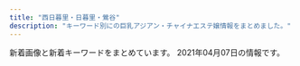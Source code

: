 ```yaml
---
title: "西日暮里・日暮里・鶯谷"
description: "キーワード別にの巨乳アジアン・チャイナエステ嬢情報をまとめました。"
---
```


新着画像と新着キーワードをまとめています。
2021年04月07日の情報です。

<DmmAffiliateIns />
<KeywordTable
  shops={
    [
    {
        "station": "JR\u897f\u65e5\u66ae\u91cc\u99c5",
        "img_links": [
            "http://flowerscent.este.work/2/uploadimg/1599833697.jpg",
            "http://flowerscent.este.work/2/uploadimg/1616469849.jpg",
            "http://flowerscent.este.work/head_2_4691_1553674270815382.png",
            "http://flowerscent.este.work/2/uploadimg/1600260826.jpg",
            "http://flowerscent.este.work/head_3_4691_1556258938113847.png",
            "http://flowerscent.este.work/head_1_4691_1553674270167089.png"
        ],
        "keywords": {
            "E": 12,
            "87": 12,
            "86": 24,
            "C": 36,
            "83": 36,
            "D": 24
        },
        "name": "\u3075\u308f\u3075\u308f",
        "url": "http://flowerscent.este.work/"
    },
    {
        "station": "JR\u897f\u65e5\u66ae\u91cc\u99c5",
        "keywords": {
            "87": 3,
            "88": 6,
            "C": 13,
            "86": 3
        },
        "name": "\u6e29\u99a8\u6e2f-\u304a\u3093\u304d\u3087\u3046\u3053\u3046-",
        "img_links": [
            "http://onkyoukou.tyo.cm/images/n3.jpg",
            "http://onkyoukou.tyo.cm/photos/sites/88/2017/03/staff1.jpg",
            "http://onkyoukou.tyo.cm/images/s_staff.jpg",
            "http://onkyoukou.tyo.cm/images/acc1.jpg",
            "http://onkyoukou.tyo.cm/images/top.png",
            "http://onkyoukou.tyo.cm/images/s_face.jpg",
            "http://onkyoukou.tyo.cm/images/s_staff1.jpg",
            "http://onkyoukou.tyo.cm/images/n1.jpg",
            "http://onkyoukou.tyo.cm/images/nbj1.jpg",
            "http://onkyoukou.tyo.cm/images/acc3.jpg",
            "http://onkyoukou.tyo.cm/images/nbj3.jpg",
            "http://onkyoukou.tyo.cm/images/s_mobile.jpg",
            "http://onkyoukou.tyo.cm/photos/sites/88/2017/03/staff4.jpg",
            "http://onkyoukou.tyo.cm/images/mobile.jpg",
            "http://onkyoukou.tyo.cm/photos/sites/88/2017/03/staff2.jpg",
            "http://onkyoukou.tyo.cm/images/acc2.jpg",
            "http://onkyoukou.tyo.cm/photos/sites/88/2020/03/2020030111163079.jpg",
            "http://onkyoukou.tyo.cm/images/line.jpg",
            "http://onkyoukou.tyo.cm/images/s_pick.jpg",
            "http://onkyoukou.tyo.cm/images/s_news.jpg",
            "http://onkyoukou.tyo.cm/images/face_bj.jpg",
            "http://onkyoukou.tyo.cm/images/s_link.jpg",
            "http://onkyoukou.tyo.cm/images/face_bj3.jpg"
        ],
        "url": "http://onkyoukou.tyo.cm/"
    },
    {
        "img_links": [
            "http://www.ai-lian.work/images/2.jpg",
            "http://www.ai-lian.work/images/staff_t.jpg",
            "http://www.ai-lian.work/images/interior_t.jpg",
            "http://www.ai-lian.work/img/yui1.jpg",
            "http://www.ai-lian.work/images/int1.jpg",
            "http://www.ai-lian.work/img/aya1.jpg",
            "http://www.ai-lian.work/images/sys1.jpg",
            "http://www.ai-lian.work/images/mobile.jpg",
            "http://www.ai-lian.work/images/1.jpg",
            "http://www.ai-lian.work/img/saya1.jpg",
            "http://www.ai-lian.work/images/news.jpg",
            "http://www.ai-lian.work/images/head.jpg",
            "http://www.ai-lian.work/images/line.png",
            "http://www.ai-lian.work/images/rec1.jpg",
            "http://www.ai-lian.work/images/ta.jpg",
            "http://www.ai-lian.work/images/int2.jpg",
            "http://www.ai-lian.work/images/3.jpg",
            "http://www.ai-lian.work/images/tel.jpg"
        ],
        "station": "JR\u9daf\u8c37\u99c5\u5317\u53e3",
        "name": "\u5fc3\u7f8e",
        "url": "http://www.ai-lian.work/",
        "keywords": {}
    },
    {
        "keywords": {},
        "name": "\u307b\u307b\u3048\u307f",
        "img_links": [
            "http://www.hohoemi.es-relax.info/images/img02.jpg",
            "http://www.hohoemi.es-relax.info/gals/rika1.jpg",
            "http://www.hohoemi.es-relax.info/gals/yuyu1.jpg",
            "http://www.hohoemi.es-relax.info/images/r05.jpg",
            "http://www.hohoemi.es-relax.info/gals/monika1.jpg",
            "http://www.hohoemi.es-relax.info/images/r01.jpg",
            "http://www.hohoemi.es-relax.info/gals/karin1.jpg",
            "http://www.hohoemi.es-relax.info/images/img04.jpg",
            "http://www.hohoemi.es-relax.info/images/r03.jpg",
            "http://www.hohoemi.es-relax.info/images/r02.jpg",
            "http://www.hohoemi.es-relax.info/gals/yuri1.jpg",
            "http://www.hohoemi.es-relax.info/gals/nana1.jpg",
            "http://www.hohoemi.es-relax.info/i/room/r03.jpg",
            "http://www.hohoemi.es-relax.info/i/room/r01.jpg",
            "http://www.hohoemi.es-relax.info/i/room/r04.jpg",
            "http://www.hohoemi.es-relax.info/images/newsbar.jpg",
            "http://www.hohoemi.es-relax.info/gals/mirai1.jpg",
            "http://www.hohoemi.es-relax.info/gals/nanami1.jpg",
            "http://www.hohoemi.es-relax.info/images/nanami1.jpg",
            "http://www.hohoemi.es-relax.info/images/162-1.jpg",
            "http://www.hohoemi.es-relax.info/i/room/r02.jpg",
            "http://www.hohoemi.es-relax.info/gals/egao1.jpg",
            "http://www.hohoemi.es-relax.info/images/r04.jpg",
            "http://www.hohoemi.es-relax.info/images/img03.jpg"
        ],
        "url": "http://www.hohoemi.es-relax.info/",
        "station": "JR\u897f\u65e5\u66ae\u91cc\u99c5"
    },
    {
        "img_links": [
            "http://momo.tyo.cm/images/nav_link05.png",
            "http://momo.tyo.cm/images/tit03.png",
            "http://momo.tyo.cm/photos/sites/53/2021/02/2021021607405730.jpg",
            "http://momo.tyo.cm/images/tit_link01.png",
            "http://momo.tyo.cm/images/nav_link03.png",
            "http://momo.tyo.cm/images/tit05.png",
            "http://momo.tyo.cm/images/tit_com01.png",
            "http://momo.tyo.cm/images/nav_link01.png",
            "http://momo.tyo.cm/images/tit_com02.png",
            "http://momo.tyo.cm/images/border02.png",
            "http://momo.tyo.cm/images/tit_com03.png",
            "http://momo.tyo.cm/photos/sites/53/2021/02/2021021607405882.jpg",
            "http://momo.tyo.cm/images/tit02.png",
            "http://momo.tyo.cm/images/pagetop.png",
            "http://momo.tyo.cm/images/tit_com.png",
            "http://momo.tyo.cm/images/tit01.png",
            "http://momo.tyo.cm/images/nav_link04.png",
            "http://momo.tyo.cm/images/nav_link02.png",
            "http://momo.tyo.cm/photos/sites/53/2021/02/2021021607405578.jpg",
            "http://momo.tyo.cm/images/tit04.png",
            "http://momo.tyo.cm/images/tit_com05.png",
            "http://momo.tyo.cm/images/tit_staff.png",
            "http://momo.tyo.cm/images/top_slider01.jpg",
            "http://momo.tyo.cm/images/bg_pick.png",
            "http://momo.tyo.cm/images/tit_com04.png",
            "http://momo.tyo.cm/images/top_slider02.jpg",
            "http://momo.tyo.cm/images/nav_link06.png",
            "http://momo.tyo.cm/photos/sites/53/2021/02/2021021607405658.jpg",
            "http://momo.tyo.cm/images/border01.png",
            "http://momo.tyo.cm/images/news.png"
        ],
        "station": "JR\u65e5\u66ae\u91cc\u99c5\u5357\u53e3",
        "url": "http://momo.tyo.cm/",
        "keywords": {
            "86": 15,
            "85": 5,
            "D": 20
        },
        "name": "\u6843"
    },
    {
        "img_links": [
            "http://www.en-nippori.net/image/mainparts/images/navi01_03.jpg",
            "http://www.en-nippori.net/image/therapist/02.jpg",
            "http://www.en-nippori.net/image/mainparts/images/navi01_07.jpg",
            "http://www.en-nippori.net/image/mainparts/main.jpg",
            "http://www.en-nippori.net/image/therapist/01.jpg",
            "http://www.en-nippori.net/image/index/top.jpg",
            "http://www.en-nippori.net/image/therapist/04.jpg",
            "http://www.en-nippori.net/image/mainparts/images/navi01_04.jpg",
            "http://www.en-nippori.net/image/therapist/03.jpg",
            "http://www.en-nippori.net/image/mainparts/images/navi01_02.jpg",
            "http://www.en-nippori.net/image/mainparts/images/navi01_05.jpg",
            "http://www.en-nippori.net/image/therapist/06.jpg",
            "http://www.en-nippori.net/image/mainparts/images/navi01_06.jpg"
        ],
        "keywords": {
            "C": 6
        },
        "station": "JR\u65e5\u66ae\u91cc\u99c5\u6771\u53e3",
        "name": "\u7e01",
        "url": "http://www.en-nippori.net/"
    },
    {
        "name": "\u9e97\u4eba",
        "keywords": {},
        "img_links": [],
        "url": "http://reijin.xyz.mn/",
        "station": "JR\u65e5\u66ae\u91cc\u99c5\u6771\u53e3"
    },
    {
        "url": "https://mominoki.tyo.ac/",
        "keywords": {
            "C": 15,
            "E": 4,
            "83": 4,
            "87": 8,
            "D": 24,
            "86": 4,
            "85": 12
        },
        "img_links": [
            "https://mominoki.tyo.ac/images/themes/pink/s_staff.png",
            "https://mominoki.tyo.ac/photos/sites/41/2020/09/2020092804344750.jpg",
            "https://mominoki.tyo.ac/photos/sites/41/2021/03/202103150746598.jpg",
            "https://mominoki.tyo.ac/images/room1.jpg",
            "https://mominoki.tyo.ac/images/room2.jpg",
            "https://mominoki.tyo.ac/photos/sites/41/2021/03/202103150747058.jpg",
            "https://mominoki.tyo.ac/images/themes/pink/s_ranking.png",
            "https://mominoki.tyo.ac/images/themes/pink/s_link.png",
            "https://mominoki.tyo.ac/images/themes/pink/no2.png",
            "https://mominoki.tyo.ac/images/themes/pink/no1.png",
            "https://mominoki.tyo.ac/images/room3.jpg",
            "https://mominoki.tyo.ac/images/themes/pink/s_news.png",
            "https://mominoki.tyo.ac/images/themes/pink/mobile.jpg",
            "https://mominoki.tyo.ac/photos/sites/41/2020/09/2020092804344859.jpg",
            "https://mominoki.tyo.ac/photos/sites/41/2020/09/2020092801595154.jpg",
            "https://mominoki.tyo.ac/images/themes/pink/s_newface.png",
            "https://mominoki.tyo.ac/photos/sites/41/2020/09/2020092804344656.jpg",
            "https://mominoki.tyo.ac/images/themes/pink/s_pickup.png",
            "https://mominoki.tyo.ac/images/themes/pink/line.png",
            "https://mominoki.tyo.ac/images/room4.jpg",
            "https://mominoki.tyo.ac/photos/sites/41/2020/11/2020111401222038.jpg",
            "https://mominoki.tyo.ac/images/themes/pink/r3.jpg",
            "https://mominoki.tyo.ac/photos/sites/41/2020/09/2020092810535583.jpg"
        ],
        "name": "\u3082\u307f\u306e\u6728",
        "station": "\u753a\u5c4b\u99c51\u756a\u51fa\u53e3"
    },
    {
        "name": "\u30bd\u30d5\u30a3\u30a2",
        "img_links": [
            "https://www.sofia-est.com/img/material/gm5_rollout.png",
            "https://www.sofia-est.com/img/material/top_twitter.png",
            "https://www.sofia-est.com/img/girl/list/s57_list.jpg",
            "https://www.sofia-est.com/img/what/coupon202009.png",
            "https://www.sofia-est.com/img/material/movieicon.png",
            "https://www.sofia-est.com/img/material/page6_subt3.png",
            "https://www.sofia-est.com/img/material/hosi5.png",
            "https://www.sofia-est.com/img/girl/thumb/s55_3.jpg",
            "https://www.sofia-est.com/img/girl/thumb/s99_2.jpg",
            "https://www.sofia-est.com/img/girl/main/s99_1.jpg",
            "https://www.sofia-est.com/img/girl/main/s97_1.jpg",
            "https://www.sofia-est.com/img/girl/list/s99_list.jpg",
            "https://www.sofia-est.com/img/girl/thumb/s55_2.jpg",
            "https://www.sofia-est.com/img/material/doublecourse_rev1.png",
            "https://www.sofia-est.com/img/girl/list/s92_list.jpg",
            "https://www.sofia-est.com/img/material/top_infomation.png",
            "https://www.sofia-est.com/img/girl/thumb/s57_1.jpg",
            "https://www.sofia-est.com/img/material/top_pickup.png",
            "https://www.sofia-est.com/img/girl/mobilepickup/mobilepickup20200302124127.jpg",
            "https://www.sofia-est.com/img/material/top_camp.png",
            "https://www.sofia-est.com/img/material/page2_subt1.png",
            "https://www.sofia-est.com/img/material/noimg_b.jpg",
            "https://www.sofia-est.com/img/material/iph.png",
            "https://www.sofia-est.com/img/girl/main/s81_1.jpg",
            "https://www.sofia-est.com/img/girl/main/s89_1.jpg",
            "https://www.sofia-est.com/img/girl/thumb/s84_1.jpg",
            "https://www.sofia-est.com/img/girl/thumb/s100_1.jpg",
            "https://www.sofia-est.com/img/girl/thumb/s85_2.jpg",
            "https://www.sofia-est.com/img/material/gm1_rollout.png",
            "https://www.sofia-est.com/img/girl/main/s100_1.jpg",
            "https://www.sofia-est.com/img/girl/list/s111_list.jpg",
            "https://www.sofia-est.com/img/material/mob_t2.jpg",
            "https://www.sofia-est.com/img/material/top_kodawari.png",
            "https://www.sofia-est.com/img/girl/list/s108_list.jpg",
            "https://www.sofia-est.com/img/girl/thumb/s89_2.jpg",
            "https://www.sofia-est.com/img/girl/list/s106_list.jpg",
            "https://www.sofia-est.com/img/girl/thumb/s55_1.jpg",
            "https://www.sofia-est.com/img/material/course_tanta1.png",
            "https://www.sofia-est.com/img/girl/thumb/s106_1.jpg",
            "https://www.sofia-est.com/img/top/topslide20141210.jpg",
            "https://www.sofia-est.com/img/girl/pickup/pickup20191220093623.jpg",
            "https://www.sofia-est.com/img/girl/thumb/s84_2.jpg",
            "https://www.sofia-est.com/img/material/page8_subt2.png",
            "https://www.sofia-est.com/img/material/page4_subt1.png",
            "https://www.sofia-est.com/img/girl/thumb/s99_1.jpg",
            "https://www.sofia-est.com/img/girl/thumb/s56_2.jpg",
            "https://www.sofia-est.com/img/girl/main/s108_1.jpg",
            "https://www.sofia-est.com/img/girl/list/s81_list.jpg",
            "https://www.sofia-est.com/img/material/page5_subt2.png",
            "https://www.sofia-est.com/img/girl/main/s84_1.jpg",
            "https://www.sofia-est.com/img/girl/main/s85_1.jpg",
            "https://www.sofia-est.com/img/material/movie_left_yaji.png",
            "https://www.sofia-est.com/img/girl/thumb/s97_1.jpg",
            "https://www.sofia-est.com/img/girl/main/s111_1.jpg",
            "https://www.sofia-est.com/img/girl/thumb/s108_1.jpg",
            "https://www.sofia-est.com/img/material/gm4_rollout.png",
            "https://www.sofia-est.com/img/material/page4_subt2.png",
            "https://www.sofia-est.com/img/girl/list/s56_list.jpg",
            "https://www.sofia-est.com/img/material/photo5.jpg",
            "https://www.sofia-est.com/img/material/coursepoint_rev2.png",
            "https://www.sofia-est.com/img/girl/thumb/s94_2.jpg",
            "https://www.sofia-est.com/img/material/top_about.png",
            "https://www.sofia-est.com/img/girl/thumb/s85_1.jpg",
            "https://www.sofia-est.com/img/girl/main/s106_1.jpg",
            "https://www.sofia-est.com/img/girl/list/s85_list.jpg",
            "https://www.sofia-est.com/img/material/page3_1_subt2.png",
            "https://www.sofia-est.com/img/material/top_movie.png",
            "https://www.sofia-est.com/img/material/page6_subt2.png",
            "https://www.sofia-est.com/img/material/page6_subt1.png",
            "https://www.sofia-est.com/img/material/phototxt.jpg",
            "https://www.sofia-est.com/img/material/photo8.jpg",
            "https://www.sofia-est.com/img/girl/main/s57_1.jpg",
            "https://www.sofia-est.com/img/material/mob_t4.jpg",
            "https://www.sofia-est.com/img/material/pagetop_rollout.png",
            "https://www.sofia-est.com/img/girl/thumb/s106_3.jpg",
            "https://www.sofia-est.com/img/girl/list/s84_list.jpg",
            "https://www.sofia-est.com/img/girl/thumb/s81_4.jpg",
            "https://www.sofia-est.com/img/material/photobig.jpg",
            "https://www.sofia-est.com/img/material/photo3.jpg",
            "https://www.sofia-est.com/img/material/courseoption_rev1.png",
            "https://www.sofia-est.com/img/girl/main/s56_1.jpg",
            "https://www.sofia-est.com/img/material/yakusoku.png",
            "https://www.sofia-est.com/img/girl/thumb/s81_2.jpg",
            "https://www.sofia-est.com/img/material/gm3_rollout.png",
            "https://www.sofia-est.com/img/girl/list/s100_list.jpg",
            "https://www.sofia-est.com/img/girl/thumb/s81_3.jpg",
            "https://www.sofia-est.com/img/material/photo4.jpg",
            "https://www.sofia-est.com/img/girl/list/s97_list.jpg",
            "https://www.sofia-est.com/img/top/topslide20150918.jpg",
            "https://www.sofia-est.com/img/girl/thumb/s111_1.jpg",
            "https://www.sofia-est.com/img/material/page7_subt1.png",
            "https://www.sofia-est.com/img/girl/main/s55_1.jpg",
            "https://www.sofia-est.com/img/material/noimg_m.jpg",
            "https://www.sofia-est.com/img/material/photo1.jpg",
            "https://www.sofia-est.com/img/material/top_kodawariimg1.jpg",
            "https://www.sofia-est.com/img/material/page3_subt1.png",
            "https://www.sofia-est.com/img/material/photo2.jpg",
            "https://www.sofia-est.com/img/girl/list/s94_list.jpg",
            "https://www.sofia-est.com/img/material/photo7.jpg",
            "https://www.sofia-est.com/img/girl/pickup/pickup20200111122329.jpg",
            "https://www.sofia-est.com/img/girl/main/s94_1.jpg",
            "https://www.sofia-est.com/img/girl/thumb/s81_1.jpg",
            "https://www.sofia-est.com/img/material/page8_subt1.png",
            "https://www.sofia-est.com/img/girl/thumb/s106_4.jpg",
            "https://www.sofia-est.com/img/material/mob_youtube.png",
            "https://www.sofia-est.com/img/material/sd_rt_btn.png",
            "https://www.sofia-est.com/img/material/gm6_rollout.png",
            "https://www.sofia-est.com/img/girl/thumb/s89_1.jpg",
            "https://www.sofia-est.com/img/girl/thumb/s106_5.jpg",
            "https://www.sofia-est.com/img/material/movie_right_yaji.png",
            "https://www.sofia-est.com/img/material/photo6.jpg",
            "https://www.sofia-est.com/img/material/gm2_rollout.png",
            "https://www.sofia-est.com/img/material/mobileqr.png",
            "https://www.sofia-est.com/img/girl/thumb/s81_5.jpg",
            "https://www.sofia-est.com/img/girl/thumb/s97_2.jpg",
            "https://www.sofia-est.com/img/girl/pickup/pickup20191220093702.jpg",
            "https://www.sofia-est.com/img/material/page3_1_subt1.png",
            "https://www.sofia-est.com/img/girl/thumb/s85_3.jpg",
            "https://www.sofia-est.com/img/material/top_news.png",
            "https://www.sofia-est.com/img/material/course_tanta2.png",
            "https://www.sofia-est.com/img/girl/list/s89_list.jpg",
            "https://www.sofia-est.com/img/girl/pickup/pickup20190509222453.jpg",
            "https://www.sofia-est.com/img/material/mob_t3.jpg",
            "https://www.sofia-est.com/img/girl/thumb/s94_1.jpg",
            "https://www.sofia-est.com/img/top/topslide20141211.jpg",
            "https://www.sofia-est.com/img/material/page5_subt1.png",
            "https://www.sofia-est.com/img/material/mob_t5.jpg",
            "https://www.sofia-est.com/img/material/mob_t1.jpg",
            "https://www.sofia-est.com/img/girl/list/s55_list.jpg",
            "https://www.sofia-est.com/img/material/movie20141210.jpg",
            "https://www.sofia-est.com/img/girl/thumb/s100_2.jpg",
            "https://www.sofia-est.com/img/material/top_newface.png",
            "https://www.sofia-est.com/img/banner/koko_120x60.png",
            "https://www.sofia-est.com/img/girl/thumb/s56_1.jpg",
            "https://www.sofia-est.com/img/girl/thumb/s106_2.jpg"
        ],
        "keywords": {
            "E": 1,
            "\u30bb\u30af\u30b7\u30fc": 28,
            "\u30c0\u30a4\u30ca\u30de\u30a4\u30c8": 1,
            "G": 1
        },
        "station": "JR\u65e5\u66ae\u91cc\u99c5\u5357\u53e3",
        "url": "https://www.sofia-est.com/"
    },
    {
        "url": "http://www.relax-mirai.info/",
        "keywords": {},
        "station": "\u65e5\u66ae\u91cc\u99c5\u6771\u53e3",
        "img_links": [
            "http://www.relax-mirai.info/images/sayuri1.jpg",
            "http://www.relax-mirai.info/gals/kaka1.jpg",
            "http://www.relax-mirai.info/images/momo1.jpg",
            "http://www.relax-mirai.info/i/images/momo1.jpg",
            "http://www.relax-mirai.info/gals/risa1.jpg",
            "http://www.relax-mirai.info/gals/emi1.jpg",
            "http://www.relax-mirai.info/images/m03.jpg",
            "http://www.relax-mirai.info/i/120/sayuri1.jpg",
            "http://www.relax-mirai.info/images/qr.jpg",
            "http://www.relax-mirai.info/images/info02.jpg",
            "http://www.relax-mirai.info/images/m04.jpg",
            "http://www.relax-mirai.info/i/images/sayuri1.jpg",
            "http://www.relax-mirai.info/images/m02.jpg",
            "http://www.relax-mirai.info/images/risa1.jpg",
            "http://www.relax-mirai.info/gals/aki1.jpg",
            "http://www.relax-mirai.info/images/info01.jpg"
        ],
        "name": "\u672a\u6765"
    },
    {
        "station": "JR\u65e5\u66ae\u91cc\u99c5\u6771\u53e3",
        "img_links": [
            "http://www.es-minami.com/gals/sayuri2.jpg",
            "http://www.es-minami.com/images/pick_staff6.jpg",
            "http://www.es-minami.com/images/nana1.jpg",
            "http://es-minami.com/images/mobole.png",
            "http://www.es-minami.com/images/mobole.png",
            "http://www.es-minami.com/img/riri1.jpg",
            "http://www.es-minami.com/img/sayuri2.jpg",
            "http://www.es-minami.com/gals/mika2.jpg",
            "http://es-minami.com/img/riri1.jpg",
            "http://www.es-minami.com/gals/rika1.jpg",
            "http://www.es-minami.com/images/riri1.jpg",
            "http://es-minami.com/images/yuki1.jpg",
            "http://www.es-minami.com/images/staff-bar.png",
            "http://www.es-minami.com/img/nana1.jpg",
            "http://www.es-minami.com/images/rika1.jpg",
            "http://es-minami.com/images/nana1.jpg",
            "http://es-minami.com/img/nana1.jpg",
            "http://es-minami.com/images/sayuri1.jpg",
            "http://es-minami.com/gals/sayuri1.jpg",
            "http://es-minami.com/images/news.png",
            "http://es-minami.com/images/mika2.jpg",
            "http://es-minami.com/gals/mika1.jpg",
            "http://www.es-minami.com/gals/nana1.jpg",
            "http://www.es-minami.com/images/mika2.jpg",
            "http://es-minami.com/gals/rika1.jpg",
            "http://es-minami.com/img/sayuri2.jpg",
            "http://www.es-minami.com/images/sayuri2.jpg",
            "http://www.es-minami.com/gals/riri1.jpg",
            "http://es-minami.com/images/riri1.jpg",
            "http://es-minami.com/img/sayuri1.jpg",
            "http://www.es-minami.com/img/mika1.jpg",
            "http://www.es-minami.com/img/mika2.jpg",
            "http://es-minami.com/images/mika1.jpg",
            "http://es-minami.com/gals/nana1.jpg",
            "http://www.es-minami.com/gals/sakura1.jpg",
            "http://www.es-minami.com/gals/sayuri1.jpg",
            "http://es-minami.com/img/yuki1.jpg",
            "http://www.es-minami.com/img/yuki1.jpg",
            "http://es-minami.com/images/staff-bar.png",
            "http://es-minami.com/images/sayuri2.jpg",
            "http://es-minami.com/img/mika2.jpg",
            "http://www.es-minami.com/gals/mika1.jpg",
            "http://es-minami.com/gals/sayuri2.jpg",
            "http://es-minami.com/images/pick_staff6.jpg",
            "http://es-minami.com/img/mika1.jpg",
            "http://www.es-minami.com/images/sayuri1.jpg",
            "http://www.es-minami.com/gals/yuki1.jpg",
            "http://es-minami.com/gals/yuki1.jpg",
            "http://www.es-minami.com/images/mika1.jpg",
            "http://es-minami.com/gals/mika2.jpg",
            "http://www.es-minami.com/img/sayuri1.jpg",
            "http://www.es-minami.com/images/yuki1.jpg",
            "http://es-minami.com/images/rika1.jpg",
            "http://es-minami.com/gals/sakura1.jpg",
            "http://es-minami.com/gals/riri1.jpg",
            "http://www.es-minami.com/images/news.png"
        ],
        "keywords": {},
        "name": "\u307f\u306a\u307f",
        "url": "http://es-minami.com/"
    },
    {
        "station": "JR\u65e5\u66ae\u91cc\u99c5",
        "img_links": [
            "http://www.night.ne.jp/_format/P/img/over_msg_02.jpg",
            "http://www.night.ne.jp/_format/W/img/whats_view.jpg",
            "http://www.night.ne.jp/nightnet/img/6.jpg",
            "http://www.night.ne.jp/tokyo/hayasi/img/view_5.jpg",
            "http://www.night.ne.jp/_format/P/img/whats_news.jpg",
            "http://www.night.ne.jp/nightnet/img/16.jpg",
            "http://www.night.ne.jp/nightnet/img/17.jpg",
            "http://www.night.ne.jp/nightnet/img/14.jpg",
            "http://www.night.ne.jp/nightnet/img/11.jpg",
            "http://www.night.ne.jp/nightnet/img/2.jpg",
            "http://www.night.ne.jp/nightnet/img/13.jpg",
            "http://www.night.ne.jp/nightnet/img/12a.jpg",
            "http://www.night.ne.jp/tokyo/hayasi/img/view_4.jpg",
            "http://www.night.ne.jp/nightnet/img/5.jpg",
            "http://www.night.ne.jp/nightnet/img/1.jpg",
            "http://www.night.ne.jp/tokyo/hayasi/img/qr_code.jpg",
            "http://www.night.ne.jp/_format/P/img/over_msg_01.jpg",
            "http://www.night.ne.jp/tokyo/hayasi/img/index.jpg",
            "http://www.night.ne.jp/nightnet/img/3.jpg",
            "http://www.night.ne.jp/tokyo/hayasi/img/index_view.jpg",
            "http://www.night.ne.jp/tokyo/hayasi/img_staff/g_7181.jpg",
            "http://www.night.ne.jp/nightnet/img/7.jpg",
            "http://www.night.ne.jp/nightnet/img/9.jpg",
            "http://www.night.ne.jp/tokyo/hayasi/img/view_2.jpg",
            "http://www.night.ne.jp/nightnet/img/15.jpg",
            "http://www.night.ne.jp/tokyo/hayasi/img/view_3.jpg",
            "http://www.night.ne.jp/tokyo/hayasi/img/view_1.jpg",
            "http://www.night.ne.jp/tokyo/hayasi/img/index_top.jpg",
            "http://www.night.ne.jp/nightnet/img/4.jpg",
            "http://www.night.ne.jp/_format/P/img/index_enter_1.jpg",
            "http://www.night.ne.jp/tokyo/hayasi/img/view_6.jpg",
            "http://www.night.ne.jp/nightnet/img/8.jpg",
            "http://www.night.ne.jp/nightnet/img/10.jpg"
        ],
        "keywords": {},
        "url": "http://www.night.ne.jp/tokyo/hayasi/",
        "name": "\u6797\u30de\u30c3\u30b5\u30fc\u30b8"
    },
    {
        "name": "\u685c\u306e\u5bb6",
        "img_links": [
            "http://www.es-ms.work/images/tg.jpg",
            "http://www.es-ms.work/images/2.jpg",
            "http://www.es-ms.work/img/kaya1.jpg",
            "http://www.es-ms.work/images/rec1.jpg",
            "http://www.es-ms.work/images/staff_t.jpg",
            "http://www.es-ms.work/staff/kaya.jpg",
            "http://www.es-ms.work/img/sayuri1.jpg",
            "http://www.es-ms.work/images/interior_t.jpg",
            "http://www.es-ms.work/images/head.jpg",
            "http://www.es-ms.work/images/news.jpg",
            "http://www.es-ms.work/images/3.jpg",
            "http://www.es-ms.work/images/int2.jpg",
            "http://www.es-ms.work/images/s1.png",
            "http://www.es-ms.work/images/ac1.jpg",
            "http://www.es-ms.work/images/sys.jpg",
            "http://www.es-ms.work/staff/rina.jpg",
            "http://www.es-ms.work/staff/sayuri.jpg",
            "http://www.es-ms.work/images/1.jpg",
            "http://www.es-ms.work/images/int1.jpg",
            "http://www.es-ms.work/images/rec2.jpg",
            "http://www.es-ms.work/img/rina1.jpg"
        ],
        "url": "http://www.es-ms.work/",
        "station": "JR\u9daf\u8c37\u99c5\u5317\u53e3",
        "keywords": {}
    },
    {
        "name": "\u5065\u7f8e\u5802",
        "station": "JR\u9daf\u8c37\u99c5\u5317\u53e3",
        "img_links": [
            "http://es-rlx.com/img/ttl_mobile.png",
            "http://es-rlx.com/img/ttl_rec.png",
            "http://es-rlx.com/staff/minami/01.jpg",
            "http://es-rlx.com/i/files/homeimg.jpg",
            "http://es-rlx.com/staff/sakura/01.jpg",
            "http://es-rlx.com/staff/rumi/01mb.jpg",
            "http://es-rlx.com/staff/minami/01mb.jpg",
            "http://es-rlx.com/pic/top2.jpg",
            "http://es-rlx.com/pic/top3.jpg",
            "http://es-rlx.com/img/ft_tel.png",
            "http://es-rlx.com/staff/mai/01mb.jpg",
            "http://es-rlx.com/img/access/roaddm.png",
            "http://es-rlx.com/img/access/road02.jpg",
            "http://es-rlx.com/staff/yuki/01mb.jpg",
            "http://es-rlx.com/pic/head.png",
            "http://es-rlx.com/img/youtube.jpg",
            "http://es-rlx.com/img/ttl_tnew.png",
            "http://es-rlx.com/staff/sakura/01mb.jpg",
            "http://es-rlx.com/img/ttl_staff.png",
            "http://es-rlx.com/img/access/kanban.png",
            "http://es-rlx.com/staff/mai/01.jpg",
            "http://es-rlx.com/img/access/road04.jpg",
            "http://es-rlx.com/staff/rumi/01.jpg",
            "http://es-rlx.com/staff/anna/01mb.jpg",
            "http://es-rlx.com/img/access/road01.jpg",
            "http://es-rlx.com/staff/yuki/01.jpg",
            "http://es-rlx.com/img/access/road03.jpg",
            "http://es-rlx.com/staff/anna/01.jpg",
            "http://es-rlx.com/pic/top1.jpg"
        ],
        "keywords": {
            "C": 21
        },
        "url": "http://es-rlx.com/"
    },
    {
        "url": "http://lapis.tyo.cm/",
        "img_links": [
            "http://lapis.tyo.cm/images/nbj3.jpg",
            "http://lapis.tyo.cm/images/pick_bj3.jpg",
            "http://lapis.tyo.cm/images/mobile.jpg",
            "http://lapis.tyo.cm/images/s_pick.jpg",
            "http://lapis.tyo.cm/photos/sites/75/2021/01/2021010407562697.jpg",
            "http://lapis.tyo.cm/images/nbj1.jpg",
            "http://lapis.tyo.cm/images/s_face.jpg",
            "http://lapis.tyo.cm/images/new.jpg",
            "http://lapis.tyo.cm/images/s_blog.jpg",
            "http://lapis.tyo.cm/images/s_link.jpg",
            "http://lapis.tyo.cm/photos/sites/75/2021/01/2021010407562290.jpg",
            "http://lapis.tyo.cm/images/pick_bj1.jpg",
            "http://lapis.tyo.cm/photos/sites/75/2021/01/2021010407562324.jpg",
            "http://lapis.tyo.cm/images/s_staff.jpg",
            "http://lapis.tyo.cm/photos/sites/75/2021/01/2021010407562482.jpg",
            "http://lapis.tyo.cm/images/top.png"
        ],
        "name": "\u30e9\u30d4\u30b9",
        "station": "JR\u9daf\u8c37\u99c5\u5317\u53e3",
        "keywords": {
            "87": 4,
            "83": 4,
            "D": 16,
            "86": 8
        }
    },
    {
        "img_links": [
            "http://www.mac-riraku106.xyz/uploads/190723/25-1.jpg",
            "http://www.mac-riraku106.xyz/static/picture/1.jpg",
            "http://www.mac-riraku106.xyz/uploads/190723/23-2.jpg",
            "http://www.mac-riraku106.xyz/uploads/200501/1-200501125251121.jpg",
            "http://www.mac-riraku106.xyz/uploads/191219/1-191219124141563.jpg",
            "http://www.mac-riraku106.xyz/uploads/191106/1-191106092T0531.jpg",
            "http://www.mac-riraku106.xyz/uploads/191128/1-19112Q31009521.jpg",
            "http://www.mac-riraku106.xyz/uploads/200317/1-20031G4420c38.jpg",
            "http://www.mac-riraku106.xyz/uploads/190926/1-1Z926131R6102.jpg",
            "http://www.mac-riraku106.xyz/uploads/200501/1-200501125150516.jpg",
            "http://www.mac-riraku106.xyz/static/picture/michi02.png",
            "http://www.mac-riraku106.xyz/uploads/191128/1-19112Q3102OP.jpg",
            "http://www.mac-riraku106.xyz/uploads/200317/1-20031G44235R7.jpg",
            "http://www.mac-riraku106.xyz/uploads/191128/1-19112Q3111UF.jpg",
            "http://www.mac-riraku106.xyz/uploads/190723/34-1.jpg",
            "http://www.mac-riraku106.xyz/uploads/200608/1-20060Q02506204.jpg",
            "http://www.mac-riraku106.xyz/uploads/200325/1-2003251H340B9.jpg",
            "http://www.mac-riraku106.xyz/uploads/200818/1-200QQ554231G.jpg",
            "http://www.mac-riraku106.xyz/uploads/200501/1-200501145011C2.jpg",
            "http://www.mac-riraku106.xyz/uploads/190723/1-2.jpg",
            "http://www.mac-riraku106.xyz/uploads/200501/1-200501144951148.jpg",
            "http://www.mac-riraku106.xyz/uploads/191106/1-191106092S0357.jpg",
            "http://www.mac-riraku106.xyz/uploads/191209/1-191209123459153.jpg",
            "http://www.mac-riraku106.xyz/uploads/190723/30-1.jpg",
            "http://www.mac-riraku106.xyz/uploads/200818/1-200QQ55415J4.jpg",
            "http://www.mac-riraku106.xyz/uploads/200310/1-20031013091I08.jpg",
            "http://www.mac-riraku106.xyz/static/picture/michi01.png",
            "http://www.mac-riraku106.xyz/uploads/190926/1-1Z926131T2408.jpg",
            "http://www.mac-riraku106.xyz/uploads/190723/23-3.jpg",
            "http://www.mac-riraku106.xyz/uploads/200801/1-200P1110A4M2.jpg",
            "http://www.mac-riraku106.xyz/static/picture/top-img03.png",
            "http://www.mac-riraku106.xyz/uploads/190906/1-1ZZ6125225A4.jpg",
            "http://www.mac-riraku106.xyz/uploads/190723/33-1.jpg",
            "http://www.mac-riraku106.xyz/static/picture/2.jpg",
            "http://www.mac-riraku106.xyz/uploads/191209/1-1912091229204E.jpg",
            "http://www.mac-riraku106.xyz/uploads/190723/10-2.jpg",
            "http://www.mac-riraku106.xyz/static/picture/top-img09.png",
            "http://www.mac-riraku106.xyz/uploads/200501/1-200501125300127.jpg",
            "http://www.mac-riraku106.xyz/uploads/200501/1-200501145002a7.jpg",
            "http://www.mac-riraku106.xyz/uploads/190723/21-1.jpg",
            "http://www.mac-riraku106.xyz/uploads/190723/10-1.jpg",
            "http://www.mac-riraku106.xyz/uploads/200317/1-20031G44220J0.jpg",
            "http://www.mac-riraku106.xyz/static/picture/top-img02.png",
            "http://www.mac-riraku106.xyz/uploads/190723/1-1.jpg",
            "http://www.mac-riraku106.xyz/uploads/190826/1-1ZR614462Qa.jpg",
            "http://www.mac-riraku106.xyz/uploads/191219/1-19121912423J29.jpg",
            "http://www.mac-riraku106.xyz/uploads/190826/1-1ZR6144611E0.jpg",
            "http://www.mac-riraku106.xyz/uploads/200608/1-20060Q0251EY.jpg",
            "http://www.mac-riraku106.xyz/uploads/190723/23-1.jpg",
            "http://www.mac-riraku106.xyz/static/picture/top-img01.png",
            "http://www.mac-riraku106.xyz/uploads/200801/1-200P1110631926.jpg",
            "http://www.mac-riraku106.xyz/static/picture/tel.png",
            "http://www.mac-riraku106.xyz/uploads/200310/1-200310130Z0421.jpg",
            "http://www.mac-riraku106.xyz/uploads/191008/1-19100Q5453V63.jpg",
            "http://www.mac-riraku106.xyz/uploads/191008/1-19100Q5451M20.jpg",
            "http://www.mac-riraku106.xyz/uploads/190906/1-1ZZ612503C39.jpg",
            "http://www.mac-riraku106.xyz/uploads/200325/1-2003251H312V4.jpg",
            "http://www.mac-riraku106.xyz/uploads/191106/1-191106092J62Y.jpg",
            "http://www.mac-riraku106.xyz/uploads/200501/1-200501125159161.jpg",
            "http://www.mac-riraku106.xyz/uploads/200310/1-200310130925920.jpg",
            "http://www.mac-riraku106.xyz/uploads/191209/1-191209122ZY50.jpg",
            "http://www.mac-riraku106.xyz/uploads/200818/1-200QQ5535E92.jpg",
            "http://www.mac-riraku106.xyz/static/picture/call.png",
            "http://www.mac-riraku106.xyz/uploads/200801/1-200P1110412514.jpg"
        ],
        "name": "\u306f\u305f\u3061",
        "station": "JR\u65e5\u66ae\u91cc\u99c5\u5357\u53e3",
        "url": "http://www.mac-riraku106.xyz/",
        "keywords": {
            "E": 6,
            "D": 50,
            "85": 17,
            "94": 3,
            "86": 19,
            "F": 3,
            "C": 18
        }
    },
    {
        "station": "JR\u897f\u65e5\u66ae\u91cc\u99c5",
        "img_links": [
            "http://chou.ies.bz/images/n1.jpg",
            "http://chou.ies.bz/photos/sites/85/2020/10/2020100610383828.jpg",
            "http://chou.ies.bz/photos/sites/85/2019/07/2019070106340260.jpg",
            "http://chou.ies.bz/photos/sites/85/2020/10/2020100610370157.jpg",
            "http://chou.ies.bz/images/s_pick.png",
            "http://chou.ies.bz/images/s1.png",
            "http://chou.ies.bz/photos/sites/85/2019/07/2019070106333414.jpg",
            "http://chou.ies.bz/images/n3.png",
            "http://chou.ies.bz/photos/sites/85/2020/12/2020120204265615.jpg",
            "http://chou.ies.bz/photos/sites/85/2019/07/2019070106330942.jpg",
            "http://chou.ies.bz/images/mobile.png",
            "http://chou.ies.bz/photos/sites/85/2020/12/2020120204150858.jpg",
            "http://chou.ies.bz/photos/sites/85/2019/12/2019120602315853.jpg",
            "http://chou.ies.bz/images/s_staff.jpg",
            "http://chou.ies.bz/photos/sites/85/2019/07/2019070106320474.jpg",
            "http://chou.ies.bz/images/s_news.png",
            "http://chou.ies.bz/photos/sites/85/2019/07/2019070509385227.jpg",
            "http://chou.ies.bz/images/s3.png",
            "http://chou.ies.bz/photos/sites/85/2019/06/2019062803491517.jpg",
            "http://chou.ies.bz/images/s_link.png",
            "http://chou.ies.bz/photos/sites/85/2020/12/2020121802483415.jpg",
            "http://chou.ies.bz/images/top.png"
        ],
        "url": "http://chou.ies.bz/",
        "name": "\u706f\u308a\u5c4b",
        "keywords": {
            "E": 1,
            "84": 2,
            "85": 1,
            "86": 7,
            "C": 1,
            "87": 1,
            "D": 9
        }
    },
    {
        "url": "http://esthe-aroma.red/",
        "station": "JR\u65e5\u66ae\u91cc\u99c5\u6771\u53e3",
        "name": "\u548c\u5408 \u308f\u3054\u3046",
        "keywords": {
            "86": 9,
            "E": 1,
            "D": 8
        },
        "img_links": [
            "http://esthe-aroma.red/images/cg10.jpg",
            "http://esthe-aroma.red/images/top.png",
            "http://esthe-aroma.red/images/evetop.png",
            "http://esthe-aroma.red/images/r3.jpg",
            "http://esthe-aroma.red/images/cg06.jpg",
            "http://esthe-aroma.red/images/cg01.jpg",
            "http://esthe-aroma.red/images/sruru.jpg",
            "http://esthe-aroma.red/images/r2.jpg",
            "http://esthe-aroma.red/images/imm.jpg",
            "http://esthe-aroma.red/images/kan.jpg",
            "http://esthe-aroma.red/images/precau.png",
            "http://esthe-aroma.red/images/cg07.jpg",
            "http://esthe-aroma.red/images/rec.png",
            "http://esthe-aroma.red/images/cg08.jpg",
            "http://esthe-aroma.red/images/news.png",
            "http://esthe-aroma.red/images/r1.jpg",
            "http://esthe-aroma.red/images/staff_s.png",
            "http://esthe-aroma.red/images/cg04.jpg",
            "http://esthe-aroma.red/link/menlog.jpg",
            "http://esthe-aroma.red/images/cg03.jpg",
            "http://esthe-aroma.red/images/cg09.jpg",
            "http://esthe-aroma.red/images/r4.jpg",
            "http://esthe-aroma.red/images/cg02.jpg"
        ]
    }
]
}
/>
<DmmAffiliateScript />
